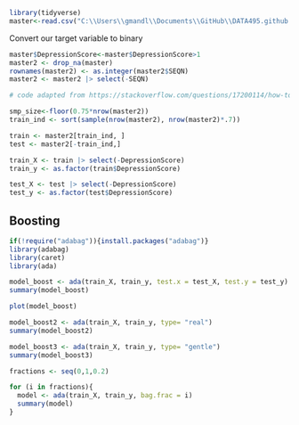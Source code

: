 ```r
library(tidyverse)
master<-read.csv("C:\\Users\\gmandl\\Documents\\GitHub\\DATA495.github.io\\Data\\NHANES\\master_depression.csv")
```

Convert our target variable to binary
```r
master$DepressionScore<-master$DepressionScore>1
master2 <- drop_na(master)
rownames(master2) <- as.integer(master2$SEQN)
master2 <- master2 |> select(-SEQN)
```


```r
# code adapted from https://stackoverflow.com/questions/17200114/how-to-split-data-into-training-testing-sets-using-sample-function

smp_size<-floor(0.75*nrow(master2))
train_ind <- sort(sample(nrow(master2), nrow(master2)*.7))

train <- master2[train_ind, ]
test <- master2[-train_ind,]

train_X <- train |> select(-DepressionScore)
train_y <- as.factor(train$DepressionScore)

test_X <- test |> select(-DepressionScore)
test_y <- as.factor(test$DepressionScore)
```


## Boosting
```r
if(!require("adabag")){install.packages("adabag")}
library(adabag)
library(caret)
library(ada)
```

```r
model_boost <- ada(train_X, train_y, test.x = test_X, test.y = test_y)
summary(model_boost)
```

```r
plot(model_boost)
```


```r
model_boost2 <- ada(train_X, train_y, type= "real")
summary(model_boost2)

model_boost3 <- ada(train_X, train_y, type= "gentle")
summary(model_boost3)
```

```r
fractions <- seq(0,1,0.2)

for (i in fractions){
  model <- ada(train_X, train_y, bag.frac = i)
  summary(model)
}
```

